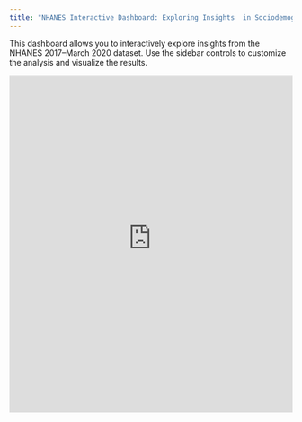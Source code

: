 ```yaml
---
title: "NHANES Interactive Dashboard: Exploring Insights  in Sociodemographic and Health Associations from the NHANES 2017–March 2020 Dataset"
---
```


This dashboard allows you to interactively explore insights from the NHANES 2017–March 2020 dataset. Use the sidebar controls to customize the analysis and visualize the results.

<iframe src="https://boscommuto92.shinyapps.io/MyNHANESDashboard/" width="100%" height="600px" style="border: none;">

</iframe>
